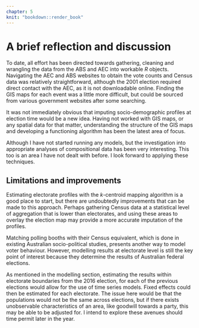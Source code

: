 ```yaml
---
chapter: 5
knit: "bookdown::render_book"
---
```


# A brief reflection and discussion {#ch:ReflectionDiscussion}

To date, all effort has been directed towards gathering, cleaning and wrangling the data from the ABS and AEC into workable $R$ objects. Navigating the AEC and ABS websites to obtain the vote counts and Census data was relatively straightforward,  although the 2001 election required direct contact with the AEC, as it is not downloadable online. Finding the GIS maps for each event was a little more difficult, but could be sourced from various government websites after some searching.

It was not immediately obvious that imputing socio-demographic profiles at election time would be a new idea. Having not worked with GIS maps, or any spatial data for that matter, understanding the structure of the GIS maps and developing a functioning algorithm has been the latest area of focus.

Although I have not started running any models, but the investigation into appropriate analyses of compositional data has been very interesting. This too is an area I have not dealt with before. I look forward to applying these techniques.

## Limitations and improvements

Estimating electorate profiles with the $k$-centroid mapping algorithm is a good place to start, but there are undoubtedly improvements that can be made to this approach. Perhaps gathering Census data at a statistical level of aggregation that is lower than electorates, and using these areas to overlay the election map may provide a more accurate imputation of the profiles.

Matching polling booths with their Census equivalent, which is done in existing Australian socio-political studies, presents another way to model voter behaviour. However, modelling results at electorate level is still the key point of interest because they determine the results of Australian federal elections.

As mentioned in the modelling section, estimating the results within electorate boundaries from the 2016 election, for each of the previous elections would allow for the use of time series models. Fixed effects could then be estimated for each electorate. The issue here would be that the populations would not be the same across elections, but if there exists unobservable characteristics of an area, like goodwill towards a party, this may be able to be adjusted for. I intend to explore these avenues should time permit later in the year.

